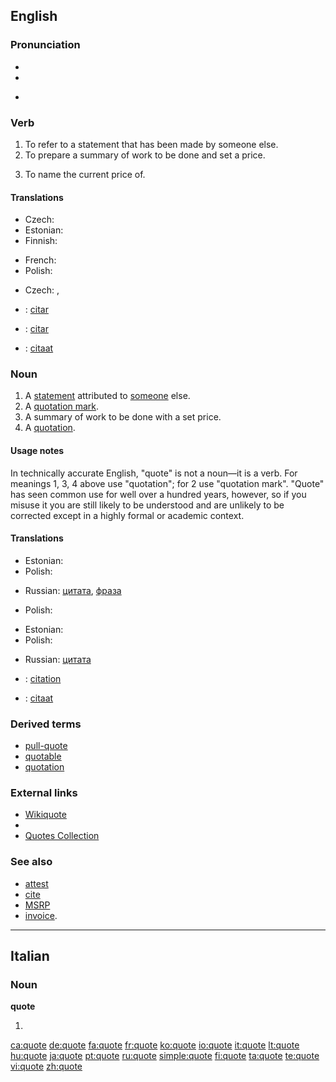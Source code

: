 {{also|Quote}}
==English==

===Pronunciation===
* {{IPA|/kwəʊt/}}
* {{audio|en-us-quote.ogg|Audio (US)}}

* {{rhymes|əʊt}}

===Verb===
{{en-verb|quotes|quoting|quoted}}

# To refer to a statement that has been made by someone else.
# To prepare a summary of work to be done and set a price.
# {{context|Commerce}} To name the current price of.

====Translations====
{{trans-top|to refer to a statement that has been made by someone else}}
* Czech: {{t-|cs|citovat}}
* Estonian: {{t-|et|osundama}}
* Finnish: {{t+|fi|lainata}}
{{trans-mid}}
* French: {{t+|fr|citer}}
* Polish: {{t|pl|cytować}}
{{trans-bottom}}

{{trans-top|to name the current price of a financial security}}
* Czech: {{t-|cs|kótovat}}, {{t-|cs|kotovat}}
{{trans-mid}}
{{trans-bottom}}
{{checktrans-top}}
<!--added {{ttbc}}s here.-->
* {{ttbc|Spanish}}: [[citar]]
* {{ttbc|Portuguese}}: [[citar]]
* {{ttbc|Dutch}}: [[citaat]]
{{trans-bottom}}

===Noun===
{{en-noun}}

# A [[statement]] attributed to [[someone]] else.
# A [[quotation mark]].
# A summary of work to be done with a set price.
# A [[quotation]].

====Usage notes====
{{unreferenced}}
In technically accurate English, "quote" is not a noun&mdash;it is a verb.  For meanings 1, 3, 4 above use "quotation"; for 2 use "quotation mark".  "Quote" has seen common use for well over a hundred years, however, so if you misuse it you are still likely to be understood and are unlikely to be corrected except in a highly formal or academic context.

====Translations====
{{trans-top|a statement attributed to someone else}}
* Estonian: {{t-|et|osundus}}
* Polish: {{t+|pl|cytat}}
{{trans-mid}}
* Russian: [[цитата]], [[фраза]]
{{trans-bottom}}

{{trans-top|a quotation mark}}
* Polish: {{t+|pl|cudzysłów}}
{{trans-mid}}
{{trans-bottom}}

{{trans-top|a summary of work to be done with a set price}}
{{trans-mid}}
{{trans-bottom}}

{{trans-top|a quotation}}
* Estonian: {{t-|et|osundus}}
* Polish: {{t+|pl|cytat}}
{{trans-mid}}
* Russian: [[цитата]]
{{trans-bottom}}

{{checktrans-top}}
* {{ttbc|French}}: [[citation]]
* {{ttbc|Dutch}}: [[citaat]]
{{checktrans-bottom}}

===Derived terms===
* [[pull-quote]]
* [[quotable]]
* [[quotation]]

===External links===
* [[wikiquote:|Wikiquote]]
* {{pedialite}}
* [http://quotescollection.org Quotes Collection]

===See also===
* [[attest]]
* [[cite]]
* [[w:MSRP|MSRP]]
* [[w:invoice|invoice]].

----

==Italian==

===Noun===
'''quote''' {{f}}

# {{plural of|quota|lang=Italian}}

[[ca:quote]]
[[de:quote]]
[[fa:quote]]
[[fr:quote]]
[[ko:quote]]
[[io:quote]]
[[it:quote]]
[[lt:quote]]
[[hu:quote]]
[[ja:quote]]
[[pt:quote]]
[[ru:quote]]
[[simple:quote]]
[[fi:quote]]
[[ta:quote]]
[[te:quote]]
[[vi:quote]]
[[zh:quote]]